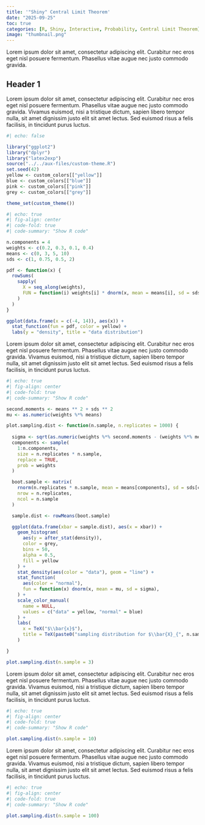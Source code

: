```yaml
---
title: '"Shiny" Central Limit Theorem'
date: "2025-09-25"
toc: true
categories: [R, Shiny, Interactive, Probability, Central Limit Theorem]
image: "thumbnail.png"
---
```


Lorem ipsum dolor sit amet, consectetur adipiscing elit. Curabitur nec eros eget nisl posuere fermentum. Phasellus vitae augue nec justo commodo gravida.

## Header 1

Lorem ipsum dolor sit amet, consectetur adipiscing elit. Curabitur nec eros eget nisl posuere fermentum. Phasellus vitae augue nec justo commodo gravida. Vivamus euismod, nisi a tristique dictum, sapien libero tempor nulla, sit amet dignissim justo elit sit amet lectus. Sed euismod risus a felis facilisis, in tincidunt purus luctus.  

```r
#| echo: false

library("ggplot2")
library("dplyr")
library("latex2exp")
source("../../aux-files/custom-theme.R")
set.seed(42)
yellow <- custom_colors[["yellow"]]
blue <- custom_colors[["blue"]]
pink <- custom_colors[["pink"]]
grey <- custom_colors[["grey"]]

theme_set(custom_theme())

```


```r
#| echo: true
#| fig-align: center
#| code-fold: true 
#| code-summary: "Show R code"

n.components = 4
weights <- c(0.2, 0.3, 0.1, 0.4)
means <- c(0, 3, 5, 10)
sds <- c(1, 0.75, 0.5, 2)

pdf <- function(x) {
  rowSums(
    sapply(
      X = seq_along(weights),
      FUN = function(i) weights[i] * dnorm(x, mean = means[i], sd = sds[i])
    )
  )
}

ggplot(data.frame(x = c(-4, 14)), aes(x)) +
  stat_function(fun = pdf, color = yellow) +
  labs(y = "density", title = "data distribution")

```

Lorem ipsum dolor sit amet, consectetur adipiscing elit. Curabitur nec eros eget nisl posuere fermentum. Phasellus vitae augue nec justo commodo gravida. Vivamus euismod, nisi a tristique dictum, sapien libero tempor nulla, sit amet dignissim justo elit sit amet lectus. Sed euismod risus a felis facilisis, in tincidunt purus luctus.  

```r
#| echo: true
#| fig-align: center
#| code-fold: true
#| code-summary: "Show R code"

second.moments <- means ** 2 + sds ** 2
mu <- as.numeric(weights %*% means)

plot.sampling.dist <- function(n.sample, n.replicates = 1000) {
  
  sigma <- sqrt(as.numeric(weights %*% second.moments - (weights %*% means) ** 2) / n.sample)
  components <- sample(
    1:n.components,
    size = n.replicates * n.sample,
    replace = TRUE,
    prob = weights
  )

  boot.sample <- matrix(
    rnorm(n.replicates * n.sample, mean = means[components], sd = sds[components]),
    nrow = n.replicates,
    ncol = n.sample
  )

  sample.dist <- rowMeans(boot.sample)

  ggplot(data.frame(xbar = sample.dist), aes(x = xbar)) +
    geom_histogram(
      aes(y = after_stat(density)),
      color = grey,
      bins = 50,
      alpha = 0.5,
      fill = yellow
    ) +
    stat_density(aes(color = "data"), geom = "line") +
    stat_function(
      aes(color = "normal"),
      fun = function(x) dnorm(x, mean = mu, sd = sigma),    
    ) + 
    scale_color_manual(
      name = NULL,
      values = c("data" = yellow, "normal" = blue)
    ) +
    labs(
      x = TeX("$\\bar{x}$"),
      title = TeX(paste0("sampling distribution for $\\bar{X}_{", n.sample, "}$"))
    )

}

plot.sampling.dist(n.sample = 3)

```

Lorem ipsum dolor sit amet, consectetur adipiscing elit. Curabitur nec eros eget nisl posuere fermentum. Phasellus vitae augue nec justo commodo gravida. Vivamus euismod, nisi a tristique dictum, sapien libero tempor nulla, sit amet dignissim justo elit sit amet lectus. Sed euismod risus a felis facilisis, in tincidunt purus luctus.  

```r
#| echo: true
#| fig-align: center
#| code-fold: true
#| code-summary: "Show R code"

plot.sampling.dist(n.sample = 10)

```

Lorem ipsum dolor sit amet, consectetur adipiscing elit. Curabitur nec eros eget nisl posuere fermentum. Phasellus vitae augue nec justo commodo gravida. Vivamus euismod, nisi a tristique dictum, sapien libero tempor nulla, sit amet dignissim justo elit sit amet lectus. Sed euismod risus a felis facilisis, in tincidunt purus luctus.  

```r
#| echo: true
#| fig-align: center
#| code-fold: true
#| code-summary: "Show R code"

plot.sampling.dist(n.sample = 100)

```